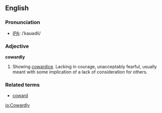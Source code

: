 ==English==
===Pronunciation===
*[[IPA]]: /ˈkaʊədli/

===Adjective===
'''cowardly'''

# Showing [[cowardice]]. Lacking in courage, unacceptably fearful, usually meant with some implication of a lack of consideration for others.

===Related terms===
*[[coward]]

[[io:Cowardly]]